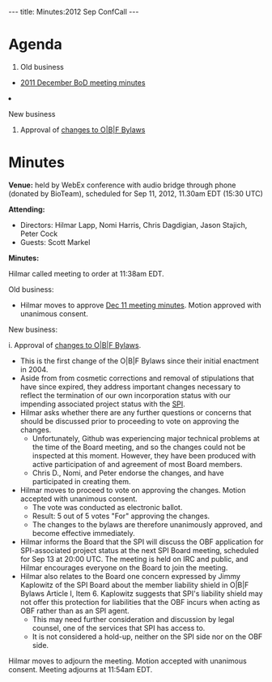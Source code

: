 ---
title: Minutes:2012 Sep ConfCall
---

= Agenda =

<ol>
<li> Old business </li>
 <ul><li> [[Minutes:2011_Dec_ConfCall| 2011 December BoD meeting minutes]]</li> </ul>  
<li>New business</li>
<ol style="list-style-type:lower-roman">
 <li>Approval of [https://github.com/OBF/obf-docs/pull/8 changes to O|B|F Bylaws]</li>
</ol>
</ol>

= Minutes =

'''Venue:''' held by WebEx conference with audio bridge through phone (donated by BioTeam), scheduled for Sep 11, 2012, 11.30am EDT (15:30 UTC) 

'''Attending:'''
* Directors: Hilmar Lapp, Nomi Harris, Chris Dagdigian, Jason Stajich, Peter Cock
* Guests: Scott Markel

'''Minutes:'''

Hilmar called meeting to order at 11:38am EDT.

Old business:
* Hilmar moves to approve [[Minutes:2011_Dec_ConfCall| Dec 11 meeting minutes]]. Motion approved with unanimous consent.

New business:

i. Approval of [https://github.com/OBF/obf-docs/pull/8 changes to O|B|F Bylaws]. 
* This is the first change of the O|B|F Bylaws since their initial enactment in 2004. 
* Aside from from cosmetic corrections and removal of stipulations that have since expired, they address important changes necessary to reflect the termination of our own incorporation status with our impending associated project status with the [http://www.spi-inc.org SPI].
* Hilmar asks whether there are any further questions or concerns that should be discussed prior to proceeding to vote on approving the changes.
** Unfortunately, Github was experiencing major technical problems at the time of the Board meeting, and so the changes could not be inspected at this moment. However, they have been produced with active participation of and agreement of most Board members.
**  Chris D., Nomi, and Peter endorse the changes, and have participated in creating them.
* Hilmar moves to proceed to vote on approving the changes. Motion accepted with unanimous consent.
** The vote was conducted as electronic ballot.
** Result: 5 out of 5 votes "For" approving the changes.
** The changes to the bylaws are therefore unanimously approved, and become effective immediately.
* Hilmar informs the Board that the SPI will discuss the OBF application for SPI-associated project status at the next SPI Board meeting, scheduled for Sep 13 at 20:00 UTC. The meeting is held on IRC and public, and Hilmar encourages everyone on the Board to join the meeting.
* Hilmar also relates to the Board one concern expressed by Jimmy Kaplowitz of the SPI Board about the member liability shield in O|B|F Bylaws Article I, Item 6. Kaplowitz suggests that SPI's liability shield may not offer this protection for liabilities that the OBF incurs when acting as OBF rather than as an SPI agent.
** This may need further consideration and discussion by legal counsel, one of the services that SPI has access to.
** It is not considered a hold-up, neither on the SPI side nor on the OBF side.

Hilmar moves to adjourn the meeting. Motion accepted with unanimous consent. Meeting adjourns at 11:54am EDT.
